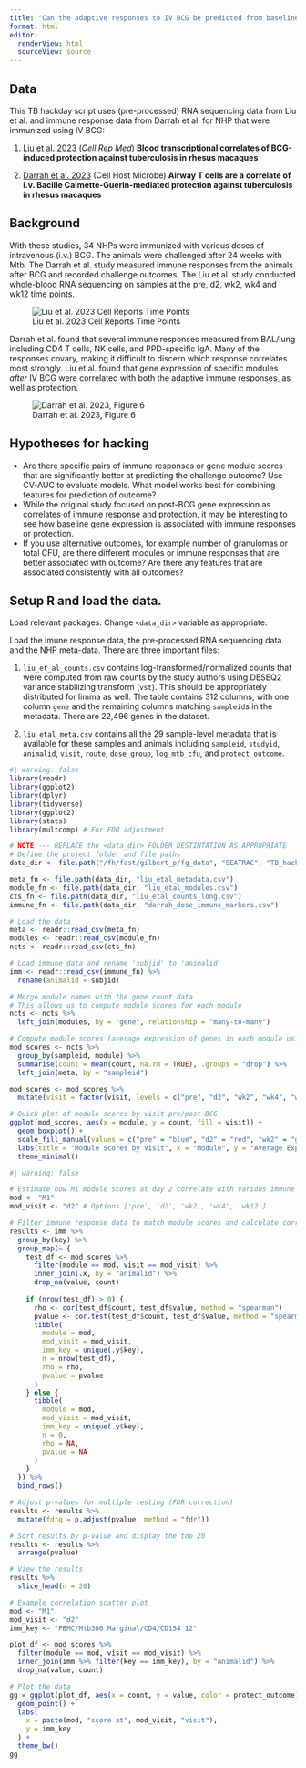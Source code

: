 ```yaml
---
title: "Can the adaptive responses to IV BCG be predicted from baseline or early-BCG gene expression in whole-blood?"
format: html
editor:
  renderView: html
  sourceView: source
---
```


## Data

This TB hackday script uses (pre-processed) RNA sequencing data from Liu et al. and immune response data from Darrah et al. for NHP that were immunized using IV BCG:

1.  [Liu et al. 2023](https://pubmed.ncbi.nlm.nih.gov/37390827/) (*Cell Rep Med*) **Blood transcriptional correlates of BCG-induced protection against tuberculosis in rhesus macaques**


2.  [Darrah et al. 2023](https://pubmed.ncbi.nlm.nih.gov/37267955/) (Cell Host Microbe) **Airway T cells are a correlate of i.v. Bacille Calmette-Guerin-mediated protection against tuberculosis in rhesus macaques**


## Background

With these studies, 34 NHPs were immunized with various doses of intravenous (i.v.) BCG. The animals were challenged after 24 weeks with Mtb. The Darrah et al. study measured immune responses from the animals after BCG and recorded challenge outcomes. The Liu et al. study conducted whole-blood RNA sequencing on samples at the pre, d2, wk2, wk4 and wk12 time points.


![Liu et al. 2023 Cell Reports Time Points](assets/liu_et_al_timeline.png)

Darrah et al. found that several immune responses measured from BAL/lung including CD4 T cells, NK cells, and PPD-specific IgA. Many of the responses covary, making it difficult to discern which response correlates most strongly. Liu et al. found that gene expression of specific modules *after* IV BCG were correlated with both the adaptive immune responses, as well as protection.

![Darrah et al. 2023, Figure 6](assets/darrah_2023_fig6.jpg)

## Hypotheses for hacking

 - Are there specific pairs of immune responses or gene module scores that are significantly better at predicting the challenge outcome? Use CV-AUC to evaluate models. What model works best for combining features for prediction of outcome?
 - While the original study focused on post-BCG gene expression as correlates of immune response and protection, it may be interesting to see how baseline gene expression is associated with immune responses or protection.
 - If you use alternative outcomes, for example number of granulomas or total CFU, are there different modules or immune responses that are better associated with outcome? Are there any features that are associated consistently with all outcomes?

## Setup R and load the data.

Load relevant packages. Change `<data_dir>` variable as appropriate.

Load the imune response data, the pre-processed RNA sequencing data and the NHP meta-data. There are three important files:

1.  `liu_et_al_counts.csv` contains log-transformed/normalized counts that were computed from raw counts by the study authors using DESEQ2 variance stabilizing transform (`vst`). This should be appropriately distributed for limma as well. The table contains 312 columns, with one column `gene` and the remaining columns matching `sampleid`s in the metadata. There are 22,496 genes in the dataset.

2.  `liu_etal_meta.csv` contains all the 29 sample-level metadata that is available for these samples and animals including `sampleid`, `studyid`, `animalid`, `visit`, `route`, `dose_group`, `log_mtb_cfu`, and `protect_outcome`.

```r
#| warning: false
library(readr)
library(ggplot2)
library(dplyr)
library(tidyverse)
library(ggplot2)
library(stats)
library(multcomp) # For FDR adjustment

# NOTE --- REPLACE the <data_dir> FOLDER DESTINTATION AS APPROPRIATE
# Define the project folder and file paths
data_dir <- file.path("/fh/fast/gilbert_p/fg_data", "SEATRAC", "TB_hackday_2024", "processed_data")

meta_fn <- file.path(data_dir, "liu_etal_metadata.csv")
module_fn <- file.path(data_dir, "liu_etal_modules.csv")
cts_fn <- file.path(data_dir, "liu_etal_counts_long.csv")
immune_fn <- file.path(data_dir, "darrah_dose_immune_markers.csv")

# Load the data
meta <- readr::read_csv(meta_fn)
modules <- readr::read_csv(module_fn)
ncts <- readr::read_csv(cts_fn)

# Load immune data and rename 'subjid' to 'animalid'
imm <- readr::read_csv(immune_fn) %>%
  rename(animalid = subjid)

```


```r

# Merge module names with the gene count data
# This allows us to compute module scores for each module
ncts <- ncts %>%
  left_join(modules, by = "gene", relationship = "many-to-many")

# Compute module scores (average expression of genes in each module using log2-counts)
mod_scores <- ncts %>%
  group_by(sampleid, module) %>%
  summarise(count = mean(count, na.rm = TRUE), .groups = "drop") %>%
  left_join(meta, by = "sampleid")

mod_scores <- mod_scores %>%
  mutate(visit = factor(visit, levels = c("pre", "d2", "wk2", "wk4", "wk12")))

# Quick plot of module scores by visit pre/post-BCG
ggplot(mod_scores, aes(x = module, y = count, fill = visit)) +
  geom_boxplot() +
  scale_fill_manual(values = c("pre" = "blue", "d2" = "red", "wk2" = "green", "wk4" = "purple", "wk12" = "orange")) +
  labs(title = "Module Scores by Visit", x = "Module", y = "Average Expression") +
  theme_minimal()

```

```r
#| warning: false

# Estimate how M1 module scores at day 2 correlate with various immune responses
mod <- "M1"
mod_visit <- "d2" # Options ['pre', 'd2', 'wk2', 'wk4', 'wk12']

# Filter immune response data to match module scores and calculate correlations
results <- imm %>%
  group_by(key) %>%
  group_map(~ {
    test_df <- mod_scores %>%
      filter(module == mod, visit == mod_visit) %>%
      inner_join(.x, by = "animalid") %>%
      drop_na(value, count)
    
    if (nrow(test_df) > 0) {
      rho <- cor(test_df$count, test_df$value, method = "spearman")
      pvalue <- cor.test(test_df$count, test_df$value, method = "spearman")$p.value
      tibble(
        module = mod,
        mod_visit = mod_visit,
        imm_key = unique(.y$key),
        n = nrow(test_df),
        rho = rho,
        pvalue = pvalue
      )
    } else {
      tibble(
        module = mod,
        mod_visit = mod_visit,
        imm_key = unique(.y$key),
        n = 0,
        rho = NA,
        pvalue = NA
      )
    }
  }) %>%
  bind_rows()

# Adjust p-values for multiple testing (FDR correction)
results <- results %>%
  mutate(fdrq = p.adjust(pvalue, method = "fdr"))

# Sort results by p-value and display the top 20
results <- results %>%
  arrange(pvalue)

# View the results
results %>%
  slice_head(n = 20)

```

```r
# Example correlation scatter plot
mod <- "M1"
mod_visit <- "d2"
imm_key <- "PBMC/Mtb300 Marginal/CD4/CD154 12"

plot_df <- mod_scores %>%
  filter(module == mod, visit == mod_visit) %>%
  inner_join(imm %>% filter(key == imm_key), by = "animalid") %>%
  drop_na(value, count)

# Plot the data
gg = ggplot(plot_df, aes(x = count, y = value, color = protect_outcome)) +
  geom_point() +
  labs(
    x = paste(mod, "score at", mod_visit, "visit"),
    y = imm_key
  ) + 
  theme_bw()
gg
```
